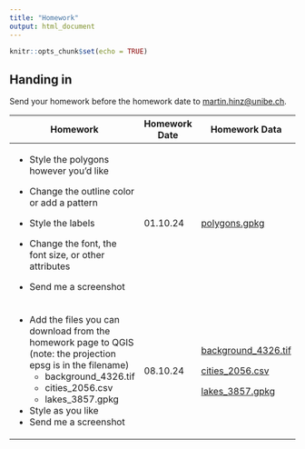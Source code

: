 ```yaml
---
title: "Homework"
output: html_document
---
```


```r
knitr::opts_chunk$set(echo = TRUE)
```

## Handing in

Send your homework before the homework date to [martin.hinz\@unibe.ch](mailto:martin.hinz@unibe.ch).

+------------------------------------------------------------------------------------------------------------------+---------------+---------------------------------------------------------------------------------------------------------+
| Homework                                                                                                         | Homework Date | Homework Data                                                                                           |
+==================================================================================================================+===============+=========================================================================================================+
| -   Style the polygons however you’d like                                                                        | 01.10.24      | [polygons.gpkg](https://github.com/BernCoDALab/gia/raw/main/lectures/01/data/polygons.gpkg)             |
|                                                                                                                  |               |                                                                                                         |
| -   Change the outline color or add a pattern                                                                    |               |                                                                                                         |
|                                                                                                                  |               |                                                                                                         |
| -   Style the labels                                                                                             |               |                                                                                                         |
|                                                                                                                  |               |                                                                                                         |
| -   Change the font, the font size, or other attributes                                                          |               |                                                                                                         |
|                                                                                                                  |               |                                                                                                         |
| -   Send me a screenshot                                                                                         |               |                                                                                                         |
+------------------------------------------------------------------------------------------------------------------+---------------+---------------------------------------------------------------------------------------------------------+
| -   Add the files you can download from the homework page to QGIS (note: the projection epsg is in the filename) | 08.10.24      | [background_4326.tif](https://github.com/BernCoDALab/gia/raw/main/lectures/02/data/background_4326.tif) |
|     -   background_4326.tif                                                                                      |               |                                                                                                         |
|     -   cities_2056.csv                                                                                          |               | [cities_2056.csv](https://github.com/BernCoDALab/gia/raw/main/lectures/02/data/cities_2056.csv)         |
|     -   lakes_3857.gpkg                                                                                          |               |                                                                                                         |
| -   Style as you like                                                                                            |               | [lakes_3857.gpkg](https://github.com/BernCoDALab/gia/raw/main/lectures/02/data/lakes_3857.gpkg)         |
| -   Send me a screenshot                                                                                         |               |                                                                                                         |
+------------------------------------------------------------------------------------------------------------------+---------------+---------------------------------------------------------------------------------------------------------+
